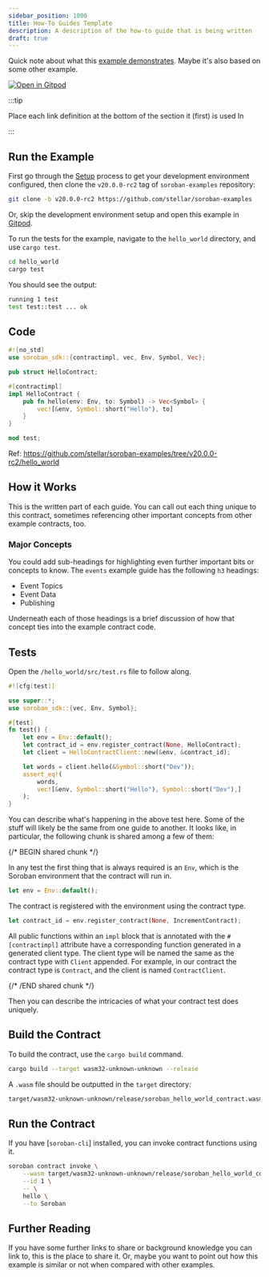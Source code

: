 ```yaml
---
sidebar_position: 1000
title: How-To Guides Template
description: A description of the how-to guide that is being written
draft: true
---
```


Quick note about what this [example demonstrates]. Maybe it's also based on some
other example.

[![Open in Gitpod](https://gitpod.io/button/open-in-gitpod.svg)][oigp]

:::tip

Place each link definition at the bottom of the section it (first) is used In

:::

[oigp]: https://gitpod.io/#https://github.com/stellar/soroban-examples/tree/v20.0.0-rc2
[example demonstrates]: https://github.com/stellar/soroban-examples/tree/v20.0.0-rc2/hello_world
[other example]: getting-started/

## Run the Example

First go through the [Setup] process to get your development environment
configured, then clone the `v20.0.0-rc2` tag of `soroban-examples` repository:

```bash
git clone -b v20.0.0-rc2 https://github.com/stellar/soroban-examples
```

Or, skip the development environment setup and open this example in
[Gitpod][oigp].

To run the tests for the example, navigate to the `hello_world` directory, and
use `cargo test`.

```bash
cd hello_world
cargo test
```

You should see the output:

```bash
running 1 test
test test::test ... ok
```

[Setup]: ./getting-started/setup.mdx

## Code

```rust title="hello_world/src/lib.rs"
#![no_std]
use soroban_sdk::{contractimpl, vec, Env, Symbol, Vec};

pub struct HelloContract;

#[contractimpl]
impl HelloContract {
    pub fn hello(env: Env, to: Symbol) -> Vec<Symbol> {
        vec![&env, Symbol::short("Hello"), to]
    }
}

mod test;
```

Ref: https://github.com/stellar/soroban-examples/tree/v20.0.0-rc2/hello_world

## How it Works

This is the written part of each guide. You can call out each thing unique to
this contract, sometimes referencing other important concepts from other example
contracts, too.

### Major Concepts

You could add sub-headings for highlighting even further important bits or
concepts to know. The `events` example guide has the following `h3` headings:

- Event Topics
- Event Data
- Publishing

Underneath each of those headings is a brief discussion of how that concept ties
into the example contract code.

## Tests

Open the `/hello_world/src/test.rs` file to follow along.

```rust title="hello_world/src/test.rs"
#![cfg(test)]

use super::*;
use soroban_sdk::{vec, Env, Symbol};

#[test]
fn test() {
    let env = Env::default();
    let contract_id = env.register_contract(None, HelloContract);
    let client = HelloContractClient::new(&env, &contract_id);

    let words = client.hello(&Symbol::short("Dev"));
    assert_eq!(
        words,
        vec![&env, Symbol::short("Hello"), Symbol::short("Dev"),]
    );
}
```

You can describe what's happening in the above test here. Some of the stuff will
likely be the same from one guide to another. It looks like, in particular, the
following chunk is shared among a few of them:

{/* BEGIN shared chunk */}

In any test the first thing that is always required is an `Env`, which is the
Soroban environment that the contract will run in.

```rust
let env = Env::default();
```

The contract is registered with the environment using the contract type.

```rust
let contract_id = env.register_contract(None, IncrementContract);
```

All public functions within an `impl` block that is annotated with the
`#[contractimpl]` attribute have a corresponding function generated in a
generated client type. The client type will be named the same as the contract
type with `Client` appended. For example, in our contract the contract type is
`Contract`, and the client is named `ContractClient`.

{/* /END shared chunk */}

Then you can describe the intricacies of what your contract test does uniquely.

## Build the Contract

To build the contract, use the `cargo build` command.

```bash
cargo build --target wasm32-unknown-unknown --release
```

A `.wasm` file should be outputted in the `target` directory:

```bash
target/wasm32-unknown-unknown/release/soroban_hello_world_contract.wasm
```

## Run the Contract

If you have [`soroban-cli`] installed, you can invoke contract functions using
it.

```bash
soroban contract invoke \
    --wasm target/wasm32-unknown-unknown/release/soroban_hello_world_contract.wasm \
    --id 1 \
    -- \
    hello \
    --to Soroban
```

## Further Reading

If you have some further links to share or background knowledge you can link to,
this is the place to share it. Or, maybe you want to point out how this example
is similar or not when compared with other examples.
